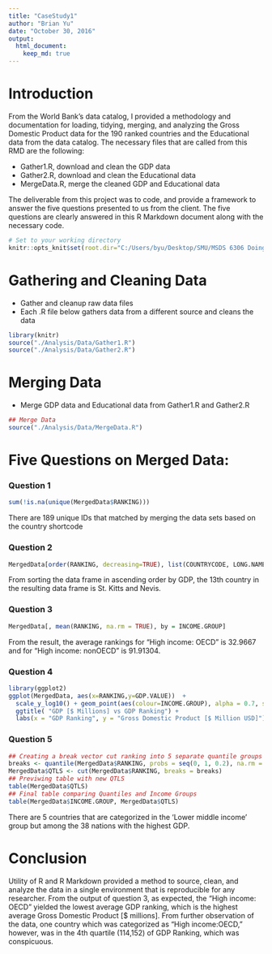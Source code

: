 ```yaml
---
title: "CaseStudy1"
author: "Brian Yu"
date: "October 30, 2016"
output: 
  html_document:
    keep_md: true
---
```

# Introduction
From the World Bank's data catalog, I provided a methodology and documentation for loading, tidying, merging, and analyzing the Gross Domestic Product data for the 190 ranked countries and the Educational data from the data catalog. The necessary files that are called from this RMD are the following:

* Gather1.R, download and clean the GDP data
* Gather2.R, download and clean the Educational data
* MergeData.R, merge the cleaned GDP and Educational data

The deliverable from this project was to code, and provide a framework to answer the five questions presented to us from the client. The five questions are clearly answered in this R Markdown document along with the necessary code.


```r
# Set to your working directory
knitr::opts_knit$set(root.dir="C:/Users/byu/Desktop/SMU/MSDS 6306 Doing Data Science/CaseStudy1")
```

# Gathering and Cleaning Data
* Gather and cleanup raw data files
* Each .R file below gathers data from a different source and cleans the data
```r
library(knitr)
source("./Analysis/Data/Gather1.R")
source("./Analysis/Data/Gather2.R")
```

# Merging Data
* Merge GDP data and Educational data from Gather1.R and Gather2.R
```r
## Merge Data
source("./Analysis/Data/MergeData.R")
```

# Five Questions on Merged Data:
### Question 1
```r
sum(!is.na(unique(MergedData$RANKING)))
```
There are 189 unique IDs that matched by merging the data sets based on the country shortcode

### Question 2
```r
MergedData[order(RANKING, decreasing=TRUE), list(COUNTRYCODE, LONG.NAME.x, RANKING)][13]
```
From sorting the data frame in ascending order by GDP, the 13th country in the resulting
data frame is St. Kitts and Nevis.

### Question 3
```r
MergedData[, mean(RANKING, na.rm = TRUE), by = INCOME.GROUP]
```
From the result, the average rankings for "High income: OECD" is 32.9667 and
for "High income: nonOECD" is 91.91304.

### Question 4
```r
library(ggplot2)
ggplot(MergedData, aes(x=RANKING,y=GDP.VALUE))  + 
  scale_y_log10() + geom_point(aes(colour=INCOME.GROUP), alpha = 0.7, size=3) +
  ggtitle( "GDP [$ Millions] vs GDP Ranking") +
  labs(x = "GDP Ranking", y = "Gross Domestic Product [$ Million USD]")
```

### Question 5
```r
## Creating a break vector cut ranking into 5 separate quantile groups
breaks <- quantile(MergedData$RANKING, probs = seq(0, 1, 0.2), na.rm = TRUE)
MergedData$QTLS <- cut(MergedData$RANKING, breaks = breaks)
## Previwing table with new QTLS
table(MergedData$QTLS)
## Final table comparing Quantiles and Income Groups
table(MergedData$INCOME.GROUP, MergedData$QTLS)
```
There are 5 countries that are categorized in the 'Lower middle income' group but among
the 38 nations with the highest GDP.

# Conclusion
Utility of R and R Markdown provided a method to source, clean, and analyze the data in a single environment that is reproducible for any researcher. From the output of question 3, as expected, the "High income: OECD" yielded the lowest average GDP ranking, which is the highest average Gross Domestic Product [$ millions]. From further observation of the data, one country which was categorized as "High income:OECD," however, was in the 4th quartile (114,152) of GDP Ranking, which was conspicuous.

